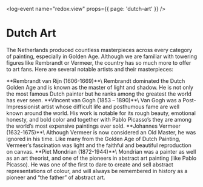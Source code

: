 <log-event name="redox:view" props={{ page: 'dutch-art' }} />

# Dutch Art
The Netherlands produced countless masterpieces across every category of painting, especially in Golden Age. Although we are familiar with towering figures like Rembrandt or Vermeer, the country has so much more to offer to art fans. Here are several notable artists and their masterpieces:

<youtube-card videoId="5E8f64yj1Jk">
    **Rembrandt van Rijn (1606-1669)**\
    Rembrandt dominated the Dutch Golden Age and is known as the master of light and shadow. He is not only the most famous Dutch painter but he ranks among the greatest the world has ever seen.
</youtube-card>

<youtube-card videoId="wk9L1N9bRRE">
    **Vincent van Gogh (1853 – 1890)**\
    Van Gogh was a Post-Impressionist artist whose difficult life and posthumous fame are well known around the world. His work is notable for its rough beauty, emotional honesty, and bold color and together with Pablo Picasso’s they are among the world’s most expensive paintings ever sold.
</youtube-card>

<youtube-card videoId="pM_IzEAv5d4">
    **Johannes Vermeer (1632-1675)**\
    Although Vermeer is now considered an Old Master, he was ignored in his time. Like many from the Golden Age of Dutch Painting, Vermeer’s fascination was light and the faithful and beautiful reproduction on canvas.
</youtube-card>

<youtube-card videoId="1x8m-7N-Kjo">
    **Piet Mondrian (1872-1944)**\
    Mondrian was a painter as well as an art theorist, and one of the pioneers in abstract art painting (like Pablo Picasso). He was one of the first to dare to create and sell abstract representations of colour, and will always be remembered in history as a pioneer and “the father” of abstract art.
</youtube-card>
